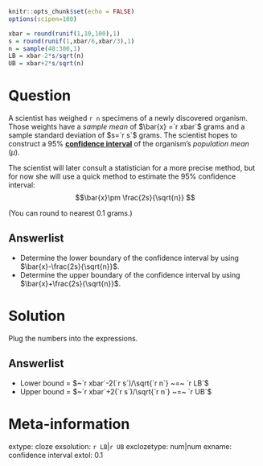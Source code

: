 ```r
knitr::opts_chunk$set(echo = FALSE)
options(scipen=100)

xbar = round(runif(1,10,100),1)
s = round(runif(1,xbar/6,xbar/3),1)
n = sample(40:300,1)
LB = xbar-2*s/sqrt(n)
UB = xbar+2*s/sqrt(n)
```

Question
========

A scientist has weighed `r n` specimens of a newly discovered organism. Those weights have a *sample mean* of $\bar{x} =`r xbar`$ grams and a sample standard deviation of $s=`r s`$ grams. The scientist hopes to construct a 95% [**confidence interval**](https://en.wikipedia.org/wiki/Confidence_interval){target="blank"} of the organism's *population mean* ($\mu$).

The scientist will later consult a statistician for a more precise method, but for now she will use a quick method to estimate the 95% confidence interval:
$$\bar{x}\pm \frac{2s}{\sqrt{n}} $$

(You can round to nearest 0.1 grams.)

Answerlist
--------
* Determine the lower boundary of the confidence interval by using $\bar{x}-\frac{2s}{\sqrt{n}}$.
* Determine the upper boundary of the confidence interval by using $\bar{x}+\frac{2s}{\sqrt{n}}$.


Solution
========

Plug the numbers into the expressions.

Answerlist
--------
* Lower bound = $~`r xbar`-2(`r s`)/\sqrt{`r n`} ~=~ `r LB`$
* Upper bound = $~`r xbar`+2(`r s`)/\sqrt{`r n`} ~=~ `r UB`$


Meta-information
================
extype: cloze
exsolution: `r LB`|`r UB`
exclozetype: num|num
exname: confidence interval
extol: 0.1

